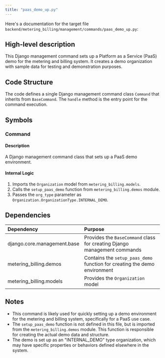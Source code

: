 ```yaml
---
title: "paas_demo_up.py"
---
```


Here's a documentation for the target file `backend/metering_billing/management/commands/paas_demo_up.py`:

## High-level description
This Django management command sets up a Platform as a Service (PaaS) demo for the metering and billing system. It creates a demo organization with sample data for testing and demonstration purposes.

## Code Structure
The code defines a single Django management command class `Command` that inherits from `BaseCommand`. The `handle` method is the entry point for the command execution.

## Symbols

### Command
#### Description
A Django management command class that sets up a PaaS demo environment.

#### Internal Logic
1. Imports the `Organization` model from `metering_billing.models`.
2. Calls the `setup_paas_demo` function from `metering_billing.demos` module.
3. Passes the `org_type` parameter as `Organization.OrganizationType.INTERNAL_DEMO`.

## Dependencies
| Dependency | Purpose |
|:-----------|:--------|
| django.core.management.base | Provides the `BaseCommand` class for creating Django management commands |
| metering_billing.demos | Contains the `setup_paas_demo` function for creating the demo environment |
| metering_billing.models | Provides the `Organization` model |

## Notes
- This command is likely used for quickly setting up a demo environment for the metering and billing system, specifically for a PaaS use case.
- The `setup_paas_demo` function is not defined in this file, but is imported from the `metering_billing.demos` module. This function is responsible for creating the actual demo data and structure.
- The demo is set up as an "INTERNAL_DEMO" type organization, which may have specific properties or behaviors defined elsewhere in the system.